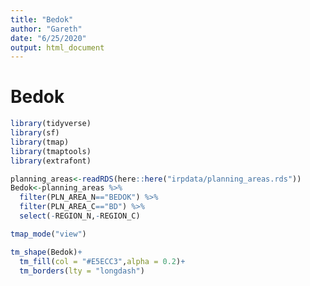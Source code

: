 ```yaml
---
title: "Bedok"
author: "Gareth"
date: "6/25/2020"
output: html_document
---
```


# Bedok


```r
library(tidyverse)
library(sf)
library(tmap)
library(tmaptools)
library(extrafont)
```


```r
planning_areas<-readRDS(here::here("irpdata/planning_areas.rds"))
Bedok<-planning_areas %>% 
  filter(PLN_AREA_N=="BEDOK") %>% 
  filter(PLN_AREA_C=="BD") %>% 
  select(-REGION_N,-REGION_C)
```


```r
tmap_mode("view")

tm_shape(Bedok)+
  tm_fill(col = "#E5ECC3",alpha = 0.2)+
  tm_borders(lty = "longdash")
```

